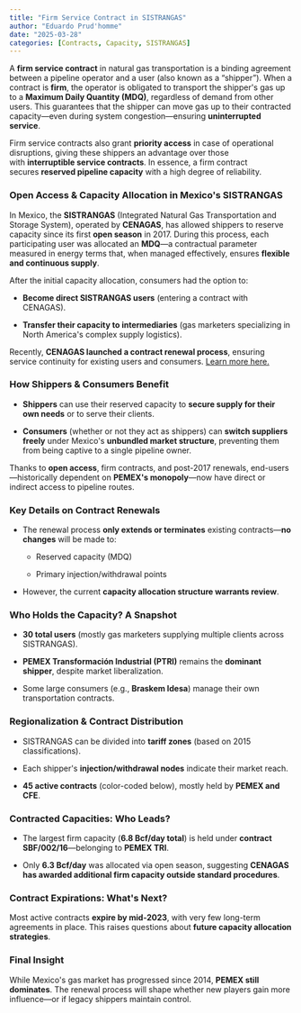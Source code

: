 ```yaml
---
title: "Firm Service Contract in SISTRANGAS"
author: "Eduardo Prud'homme"
date: "2025-03-28"
categories: [Contracts, Capacity, SISTRANGAS]
---
```


A **firm service contract** in natural gas transportation is a binding agreement between a pipeline operator and a user (also known as a "shipper"). When a contract is **firm**, the operator is obligated to transport the shipper\'s gas up to a **Maximum Daily Quantity (MDQ)**, regardless of demand from other users. This guarantees that the shipper can move gas up to their contracted capacity---even during system congestion---ensuring **uninterrupted service**.

Firm service contracts also grant **priority access** in case of operational disruptions, giving these shippers an advantage over those with **interruptible service contracts**. In essence, a firm contract secures **reserved pipeline capacity** with a high degree of reliability.

### **Open Access & Capacity Allocation in Mexico\'s SISTRANGAS**

In Mexico, the **SISTRANGAS** (Integrated Natural Gas Transportation and Storage System), operated by **CENAGAS**, has allowed shippers to reserve capacity since its first **open season** in 2017. During this process, each participating user was allocated an **MDQ**---a contractual parameter measured in energy terms that, when managed effectively, ensures **flexible and continuous supply**.

After the initial capacity allocation, consumers had the option to:

-   **Become direct SISTRANGAS users** (entering a contract with CENAGAS).

-   **Transfer their capacity to intermediaries** (gas marketers specializing in North America\'s complex supply logistics).

Recently, **CENAGAS launched a contract renewal process**, ensuring service continuity for existing users and consumers. [Learn more here.](https://boletin-gestor.cenagas.gob.mx/portal/programa_de_renovacion_contractual_2023.html)

### **How Shippers & Consumers Benefit**

-   **Shippers** can use their reserved capacity to **secure supply for their own needs** or to serve their clients.

-   **Consumers** (whether or not they act as shippers) can **switch suppliers freely** under Mexico\'s **unbundled market structure**, preventing them from being captive to a single pipeline owner.

Thanks to **open access**, firm contracts, and post-2017 renewals, end-users---historically dependent on **PEMEX\'s monopoly**---now have direct or indirect access to pipeline routes.

### **Key Details on Contract Renewals**

-   The renewal process **only extends or terminates** existing contracts---**no changes** will be made to:

    -   Reserved capacity (MDQ)

    -   Primary injection/withdrawal points

-   However, the current **capacity allocation structure warrants review**.

### **Who Holds the Capacity? A Snapshot**

-   **30 total users** (mostly gas marketers supplying multiple clients across SISTRANGAS).

-   **PEMEX Transformación Industrial (PTRI)** remains the **dominant shipper**, despite market liberalization.

-   Some large consumers (e.g., **Braskem Idesa**) manage their own transportation contracts.

### **Regionalization & Contract Distribution**

-   SISTRANGAS can be divided into **tariff zones** (based on 2015 classifications).

-   Each shipper\'s **injection/withdrawal nodes** indicate their market reach.

-   **45 active contracts** (color-coded below), mostly held by **PEMEX and CFE**.

### **Contracted Capacities: Who Leads?**

-   The largest firm capacity (**6.8 Bcf/day total**) is held under **contract SBF/002/16**---belonging to **PEMEX TRI**.

-   Only **6.3 Bcf/day** was allocated via open season, suggesting **CENAGAS has awarded additional firm capacity outside standard procedures**.

### **Contract Expirations: What\'s Next?**

Most active contracts **expire by mid-2023**, with very few long-term agreements in place. This raises questions about **future capacity allocation strategies**.

### **Final Insight**

While Mexico\'s gas market has progressed since 2014, **PEMEX still dominates**. The renewal process will shape whether new players gain more influence---or if legacy shippers maintain control.
